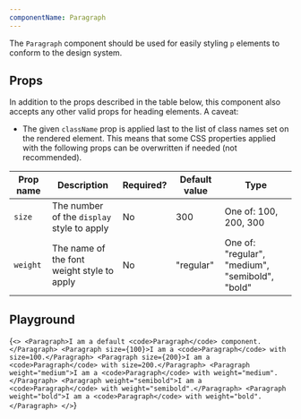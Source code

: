 ```yaml
---
componentName: Paragraph
---
```


The `Paragraph` component should be used for easily styling `p` elements to conform to the design system.

## Props

In addition to the props described in the table below, this component also accepts any other valid props for heading elements. A caveat:

- The given `className` prop is applied last to the list of class names set on the rendered element. This means that some CSS properties applied with the following props can be overwritten if needed (not recommended).

| Prop name | Description                                | Required? | Default value | Type                                            |
| --------- | ------------------------------------------ | --------- | ------------- | ----------------------------------------------- |
| `size`    | The number of the `display` style to apply | No        | 300           | One of: 100, 200, 300                           |
| `weight`  | The name of the font weight style to apply | No        | "regular"     | One of: "regular", "medium", "semibold", "bold" |

## Playground

<LiveComponent>{`<>
  <Paragraph>I am a default <code>Paragraph</code> component.</Paragraph>
  <Paragraph size={100}>I am a <code>Paragraph</code> with size=100.</Paragraph>
  <Paragraph size={200}>I am a <code>Paragraph</code> with size=200.</Paragraph>
  <Paragraph weight="medium">I am a <code>Paragraph</code> with weight="medium".</Paragraph>
  <Paragraph weight="semibold">I am a <code>Paragraph</code> with weight="semibold".</Paragraph>
  <Paragraph weight="bold">I am a <code>Paragraph</code> with weight="bold".</Paragraph>
</>`}</LiveComponent>
